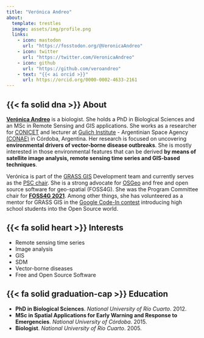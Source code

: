 ```yaml
---
title: "Verónica Andreo"
about:
  template: trestles
  image: assets/img/profile.png
  links:
    - icon: mastodon
      url: "https://fosstodon.org/@VeronicaAndreo"
    - icon: twitter
      url: "https://twitter.com/VeronicaAndreo"
    - icon: github
      url: "https://github.com/veroandreo"
    - text: "{{< ai orcid >}}"
      url: https://orcid.org/0000-0002-4633-2161
---
```




::: {.grid}

::: {.g-col-12 .g-col-md-12}
## {{< fa solid dna >}} About 
[**Verónica Andreo**](https://veroandreo.gitlab.io/) is a biologist. She holds 
a PhD in Biological Sciences and an MSc in Remote Sensing and GIS applications. 
She works as a researcher for [CONICET](https://www.conicet.gov.ar/) and 
lecturer at [Gulich Institute](http://ig.conae.unc.edu.ar/) - Argentinian Space
Agency [(CONAE)](https://www.argentina.gob.ar/ciencia/conae) in Córdoba, Argentina.
Her research is focused on uncovering **environmental drivers of vector-borne disease outbreaks**. She is mostly interested in those environmental features 
that can be derived **by means of satellite image analysis, remote sensing time series and GIS-based techniques**. 


Verónica is part of the [GRASS GIS](https://grass.osgeo.org/) Development team
and currently serves as the [PSC chair](https://grass.osgeo.org/news/2021_02_05_new_grass_psc/). 
She is a strong advocate for [OSGeo](https://www.osgeo.org/) and free and open 
source software for geo-spatial (FOSS4G). She was the Program Committee
chair for [**FOSS4G 2021**](2021.foss4g.org/). Among other things, she has 
volunteered as a mentor for GRASS GIS in the 
[Google Code-In contest](https://codein.withgoogle.com/) 
introducing high school students into the Open Source world.
:::

::: {.g-col-12 .g-col-md-6}
## {{< fa solid heart >}} Interests 

- Remote sensing time series
- Image analysis
- GIS
- SDM
- Vector-borne diseases
- Free and Open Source Software
:::

::: {.g-col-12 .g-col-md-6}
## {{< fa solid graduation-cap >}}  Education

- **PhD in Biological Sciences**. *National University of Río Cuarto*. 2012.
- **MSc in Spatial Applications for Early Warning and Response to Emergencies**. 
*National University of Córdoba*. 2015.
- **Biologist**. *National University of Río Cuarto*. 2005.
:::

:::